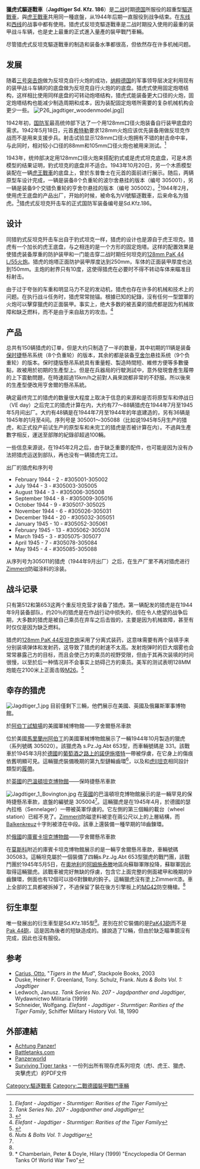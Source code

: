 {{Infobox Weapon|is_vehicle=yes
|name=獵虎式驅逐戰車[[File:Flag_of_Germany_1933.svg|30px]]
|image=File:Jagdtiger-Aberdeen.00059se8.jpg
|image_size=300px
|type=重型[[驅逐戰車|驅逐戰車]]
|origin=[[File:Flag_of_Germany_1933.svg|30px]] [[納粹德國|納粹德國]]
|crew= 6
|length= {{convert|10.65|m|ft|abbr=on|lk=off}}<br />（包含砲管）
|width= {{convert|3.6|m|ft|abbr=on|lk=off}}
|height= {{convert|2.8|m|ft|abbr=on|lk=off}}
|weight= 71.7噸<br />（亨舍爾懸架）
|armour= 250 mm (9.84 in)
|manufacturer= [[亨舍爾|亨舍爾]]
|number= 88
|production= 1944-1945
|primary_armament=1x [[12.8_cm_PaK_44|12.8 cm PaK 44 L/55]] 
|secondary_armament=1x [[7.92x57_Mauser|7.92 mm]] [[MG_34|MG-34通用機槍]] 
|engine= V-12 [[梅巴赫|梅巴赫]] [[Maybach_HL230|HL 230 P30]] 
|engine_power= 700 PS (690 hp, 515 kW)
|suspension=[[扭力桿式|扭力桿式]]
|speed= 34km/h
|pw_ratio= 9.76 PS/噸
|vehicle_range= 平原120km<br />越野80km
}}
'''獵虎式驅逐戰車'''（'''Jagdtiger Sd. Kfz. 186'''）是[[第二次世界大战|二战]]时期[[納粹德國|德国]]所服役的超重型[[驅逐戰車|驅逐戰車]]，與[[虎II坦克|虎王戰車]]共用同一種底盤，从1944年后期一直服役到战争结束。在[[苏德战争|东线]]和[[西方战线_(第二次世界大战)|西线]]的战事中都有使用。猎虎式反坦克驅逐戰車是二战时期投入使用的最重的装甲战斗车辆，也是史上最重的正式進入量產的裝甲戰鬥車輛。

尽管猎虎式反坦克驅逐戰車的制造和装备水準都很高，但依然存在许多机械问题。

== 发展 ==
随着[[三号突击炮|三号突击炮]]做为反坦克自行火炮的成功，[[纳粹德国|纳粹德国]]的军事领导层决定利用现有的装甲战斗车辆的的底盘做为反坦克自行火炮的的底盘。猎虎式使用固定炮塔结构，这样相比使用同样底盘的可转动炮塔结构，猎虎式能装备更大口径的火炮，固定炮塔结构也能减少制造周期和成本，因为装配固定炮塔所需要的复杂机械机构会更少一些。
[[File:P26_jagdtiger_woodenmodel.jpg|thumb]]]]

1942年初，[[德意志國防軍|国防军]]最高统帅部下达了一个用128mm口径火炮装备自行装甲底盘的需求。1942年5月18日，元首[[希特勒|希特勒]]要求128mm火炮应该优先装备用做反坦克作战而不是用来支援步兵。射击试验显示128mm口径火炮拥有不错的射击命中率，与此同时，相对较小口径的88mm和105mm口径火炮也被用来测试。<ref name="Schneider">''Elefant - Jagdtiger - Sturmtiger: Rarities of the Tiger Family''</ref>

1943年，统帅部决定用128mm口径火炮来搭配豹式或是虎式坦克底盘，可是木质模型的结果证明，豹式坦克的底盘并不适合。1943年10月20日，另一个木质模型装配在一辆[[虎II坦克|虎王戰車]]的底盘上，曾於东普鲁士在元首的面前进行展示。随后，两辆原型车设计完成，一辆是装备8个负重轮的波尔舍悬挂的版本（编号 305001），另一辆是装备9个交错负重轮的亨舍尔悬挂的版本（编号 305002）。<ref name="Ledwoch">''Tank Series No. 207 - Jagdpanther and Jagdtiger''</ref>1944年2月，使用虎王底盘的产品出厂，开始的时候，被命名为VI號驅逐戰車，后来命名为猎虎。<ref name="Achtungpanzer">{{Cite web |url=http://www.achtungpanzer.com/pz12.htm |title=Achtung Panzer! - Jagdtiger<!-- Bot generated title --> |access-date=2009-08-11 |archive-url=https://web.archive.org/web/20080802143605/http://www.achtungpanzer.com/pz12.htm |archive-date=2008-08-02 |dead-url=no }}</ref>猎虎式反坦克歼击车的正式国防军装备编号是Sd.Kfz.186。

== 设计 ==
同猎豹式反坦克歼击车出自于豹式坦克一样，猎虎的设计也是源自于虎王坦克。猎虎有一个加长的虎王底盘，与之相连的是一个方形的固定炮塔。这样的配置效果是使猎虎装备厚重的防护装甲和一门能击穿二战时期任何坦克的[[PaK_44反坦克炮|128mm PaK 44 L/55火炮]]。猎虎的炮塔正面防护装甲厚度达到250mm，车体的正面装甲厚度也达到150mm。主炮的射界只有10度，这使得猎虎在必要时不得不转动车体来瞄准目标射击。

由于过于夸张的车重和明显马力不足的发动机，猎虎也存在许多的机械和技术上的问题。在执行战斗任务时，猎虎常常抛锚。根據已知的紀錄，沒有任何一型盟軍的火炮可以擊穿獵虎的正面裝甲。事实上，绝大多数的被丟棄的猎虎都是因为机械故障和缺乏燃料，而不是由于来自敌方的攻击。<ref name="Schneider">''Elefant - Jagdtiger - Sturmtiger: Rarities of the Tiger Family''</ref>

== 产品 ==
总共有150辆猎虎的订单，但是大约只制造了一半的数量，其中初期的11辆是装备[[保时捷|保时捷]]懸吊系统（8个负重轮）的版本，其余的都是装备[[亨舍尔|亨舍尔]]悬挂系统（9个负重轮）的版本。保时捷版懸吊系統具有重量輕、製造時間短、維修方便等多數優點，故被用於初期的生產型上。但是在兵器局的行駛測試中，意外發現會產生履帶的上下震動問題，在時速超過15km/h之前對人員來說都非常的不舒服。所以後來的生產型便改用亨舍爾的懸吊系統。

确定最终完工的猎虎的数量很大程度上取决于信息的来源和是否将原型车和停战日（VE day）之后完工的猎虎计算在内，大约有77～88辆猎虎在1944年7月至1945年5月间出厂。大约有48辆是在1944年7月至1944年的年底建造的，另有36辆是1945年的1月至4间。序列号是 305001～305088（比如说1945年5月生产的猎虎，和正式投产前试生产的原型车和未完工的猎虎是否被计算在内）。不過與生產數字相反，運送至部隊的紀錄卻超過100輛。

一些信息来源说，在1945年2月之后，由于缺乏重要的配件，也可能是因为没有办法把猎虎运送到部队，再也没有一辆猎虎完工过。

出厂的猎虎和序列号

* February 1944 - 2  - #305001-305002 
* July 1944 - 3  - #305003-305005 
* August 1944 - 3  - #305006-305008 
* September 1944 - 8  - #305009-305016 
* October 1944 - 9  - #305017-305025 
* November 1944 - 6  - #305026-305031 
* December 1944 - 20 - #305032-305051 
* January 1945 - 10 - #305052-305061 
* February 1945 - 13 - #305062-305074 
* March 1945 - 3  - #305075-305077  
* April 1945 - 7  - #305078-305084 
* May 1945 - 4  - #305085-305088 

从序列号为305011的猎虎（1944年9月出厂）之后，在生产厂里不再对猎虎进行[[Zimmerit|Zimmerit]]防磁涂料的涂装。

== 战斗记录 ==
只有第512和第653这两个重反坦克营才装备了猎虎。第一辆配发的猎虎是在1944年9月装备部队，约20％的猎虎是在作战行动中损失的，但在令人绝望的战争后期，大多数的猎虎是被自己乘员在弃车之后击毁的，主要是因为机械故障，甚至有时仅仅是因为缺乏燃料。

猎虎的[[PaK_44反坦克炮|128mm PaK 44反坦克炮]]采用了分离式装药，这意味需要有两个装填手来分别装填弹体和发射药，这导致了猎虎的射速不太高。发射炮弹时的巨大烟雾也会常常暴露己方的目标，而且会使己方的乘员的视野受限{{Fact|date=July 2007}}，但由于其再次装填的时间很慢，以至於后一种情况并不会事实上妨碍己方的乘员。美军的测试表明128MM炮能在2100米上正面击毁[[M26潘興坦克|M26]]。<ref>{{Cite web |url=http://www.achtungpanzer.com/jagdpanzer-vi-jagdtiger-ausf-b-sd-kfz-186.htm |title=存档副本 |access-date=2019-01-19 |archive-url=https://web.archive.org/web/20180317041403/http://www.achtungpanzer.com/jagdpanzer-vi-jagdtiger-ausf-b-sd-kfz-186.htm |archive-date=2018-03-17 |dead-url=no }}</ref>

== 幸存的猎虎 ==
[[File:Jagdtiger_1.jpg|thumb]]
目前僅剩下三輛，他們展示在美國、英國及俄羅斯軍事博物館。

;於[[阿伯丁試驗場|阿伯丁試驗場]]的美國軍械博物館——亨舍爾懸吊車款
位於美國[[馬里蘭州|馬里蘭州]][[阿伯丁|阿伯丁]]的美國軍械博物館展示了一輛1944年10月製造的獵虎（系列號碼 305020）。該獵虎為 s.Pz.Jg.Abt 653型，而車輛號碼是 331。該戰車於1945年3月於[[德國|德國]]的[[葡萄酒之路上的諾伊施塔特|葡萄酒之路上的諾伊施塔特]]一帶被俘虜，在它身上的傷痕依舊明顯可見。這輛獵虎裝備晚期的第九型鏈輪齒環<ref name="Duske">''Nuts & Bolts Vol. 1: Jagdtiger''</ref>，以及和[[虎II坦克|虎II坦克]]相同設計類型的[[履帶|履帶]]。

;於[[英國|英國]]的[[博文顿坦克博物馆|巴溫頓坦克博物館]]——保時捷懸吊車款
[[File:Jagdtiger_1_Bovington.jpg|thumb]]
在[[英國|英國]]的巴溫頓坦克博物館展示的是一輛罕見的保時捷懸吊車款，底盤的編號是 305004<ref name="Duske"/>。這輛獵虎是在1945年4月，於德國的瑟內拉格（Sennelager）一帶被英軍俘虜的。它左側的第三個輪的載台（wheel station）已經不見了。[[Zimmerit|Zimmerit]]防磁塗料被塗在兩公尺以上的上層結構，而[[Balkenkreuz|Balkenkreuz]]十字則被漆在中段。該車上還裝備一種早期的18齒鍊環。

;於[[俄國|俄國]]的[[庫賓卡坦克博物館|庫賓卡坦克博物館]]——亨舍爾懸吊車款
在[[莫斯科|莫斯科]]附近的庫賓卡坦克博物館展示的是一輛亨舍爾懸吊車款，車輛號碼 305083。這輛坦克屬於一個裝備了四輛s.Pz.Jg.Abt 653型獵虎的戰鬥團，該戰鬥團於1945年5月5日，在[[奧地利|奧地利]]的[[阿姆施泰滕|阿姆施泰滕]]地區向蘇聯軍隊投降，蘇聯軍因此取得這輛獵虎。該戰車被完好無缺的俘虜，包含它上面完整的側面裙甲和晚期的9齒鍊環，側面也有12個可以掛6對鍊軌的鉤子。這輛獵虎沒有塗上Zimmerit漆。車上全部的工具都被拆掉了，不過保留了裝在後方引擎板上的[[MG42|MG42]]防空機槍。<ref name="Duske"/>

== 衍生車型 ==
唯一發展出的衍生車型是Sd.Kfz.185型<ref>* Chamberlain, Peter & Doyle, Hilary (1999) "Encyclopedia Of German Tanks Of World War Two" </ref>。差別在於它裝備的是[[Pak_43反坦克炮|PaK43砲]]而不是[[PaK_44反坦克炮|Pak 44砲]]，這是因為後者的短缺造成的。據說造了12輛{{Fact|date=March 2017}}，但由於缺乏瞄準鏡沒有完成，因此也沒有服役。

== 参考 ==
{{reflist}}

* [[奥托·卡利乌斯|Carius, Otto]], "''Tigers in the Mud''", Stackpole Books, 2003
* Duske, Heiner F. Greenland, Tony. Schulz, Frank. ''Nuts & Bolts Vol. 1: Jagdtiger'' 
* Ledwoch, Janusz. ''Tank Series No. 207 - Jagdpanther and Jagdtiger'', Wydawnictwo Militaria (1999)
* Schneider, Wolfgang. ''Elefant - Jagdtiger - Sturmtiger: Rarities of the Tiger Family'', Schiffer Military History Vol. 18, 1990

== 外部連結 ==
{{commonscat|Jagdtiger}}
* [http://www.achtungpanzer.com/pz12.htm Achtung Panzer!] {{Wayback|url=http://www.achtungpanzer.com/pz12.htm |date=20080802143605 }}
* [http://www.battletanks.com/jadtiger.htm Battletanks.com] {{Wayback|url=http://www.battletanks.com/jadtiger.htm |date=20070302122207 }}
* [http://www.panzerworld.net/jagdtiger.php Panzerworld] {{Wayback|url=http://www.panzerworld.net/jagdtiger.php |date=20070309145542 }}
* [http://the.shadock.free.fr/Surviving_Tigers.pdf Surviving Tiger tanks] {{Wayback|url=http://the.shadock.free.fr/Surviving_Tigers.pdf |date=20190925203035 }} - 一份列出所有現存虎系列坦克（虎I、虎王、獵虎、突擊虎式）的PDF文件

{{WWIIGermanAFVs}}

{{Authority control}}
[[Category:驅逐戰車|Category:驅逐戰車]]
[[Category:二戰德國裝甲戰鬥車輛|Category:二戰德國裝甲戰鬥車輛]]